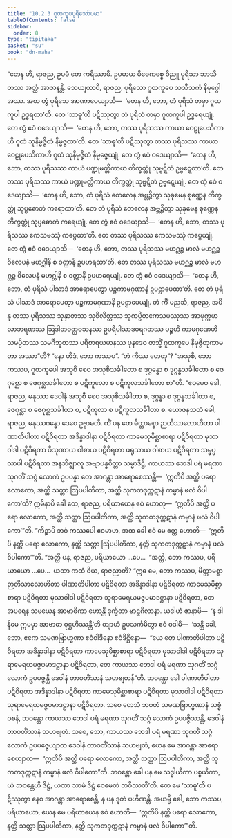 ```yaml
---
title: "10.2.3 ဂူထကူပပုရိသော်ပမာ"
tableOfContents: false
sidebar:
  order: 8
type: "tipitaka"
basket: "su"
book: "dn-maha"
---
```



<DynamicBreadcrumb />

<Division number="415" book="dn-maha">

<Paragraph number="1100" book="dn-maha">
“တေန ဟိ, ရာဇည, ဥပမံ တေ ကရိဿာမိ. ဥပမာယ မိဓေကစ္စေ ဝိညူ ပုရိသာ ဘာသိတဿ အတ္ထံ အာဇာနန္တိ. သေယျထာပိ, ရာဇည, ပုရိသော ဂူထကူပေ သသီသကံ နိမုဂ္ဂေါ အဿ. အထ တွံ ပုရိသေ အာဏာပေယျာသိ—  ‘တေန ဟိ, ဘော, တံ ပုရိသံ တမှာ ဂူထကူပါ ဥဒ္ဓရထာ’တိ. တေ ‘သာဓူ’တိ ပဋိဿုတွာ တံ ပုရိသံ တမှာ ဂူထကူပါ ဥဒ္ဓရေယျုံ. တေ တွံ ဧဝံ ဝဒေယျာသိ—  ‘တေန ဟိ, ဘော, တဿ ပုရိသဿ ကာယာ ဝေဠုပေသိကာဟိ ဂူထံ သုနိမ္မဇ္ဇိတံ နိမ္မဇ္ဇထာ’တိ. တေ ‘သာဓူ’တိ ပဋိဿုတွာ တဿ ပုရိသဿ ကာယာ ဝေဠုပေသိကာဟိ ဂူထံ သုနိမ္မဇ္ဇိတံ နိမ္မဇ္ဇေယျုံ. တေ တွံ ဧဝံ ဝဒေယျာသိ—  ‘တေန ဟိ, ဘော, တဿ ပုရိသဿ ကာယံ ပဏ္ဍုမတ္တိကာယ တိက္ခတ္တုံ သုဗ္ဗဋ္ဋိတံ ဥဗ္ဗဋ္ဋေထာ’တိ. တေ တဿ ပုရိသဿ ကာယံ ပဏ္ဍုမတ္တိကာယ တိက္ခတ္တုံ သုဗ္ဗဋ္ဋိတံ ဥဗ္ဗဋ္ဋေယျုံ. တေ တွံ ဧဝံ ဝဒေယျာသိ—  ‘တေန ဟိ, ဘော, တံ ပုရိသံ တေလေန အဗ္ဘဉ္ဇိတွာ သုခုမေန စုဏ္ဏေန တိက္ခတ္တုံ သုပ္ပဓောတံ ကရောထာ’တိ. တေ တံ ပုရိသံ တေလေန အဗ္ဘဉ္ဇိတွာ သုခုမေန စုဏ္ဏေန တိက္ခတ္တုံ သုပ္ပဓောတံ ကရေယျုံ. တေ တွံ ဧဝံ ဝဒေယျာသိ—  ‘တေန ဟိ, ဘော, တဿ ပုရိသဿ ကေသမဿုံ ကပ္ပေထာ’တိ. တေ တဿ ပုရိသဿ ကေသမဿုံ ကပ္ပေယျုံ. တေ တွံ ဧဝံ ဝဒေယျာသိ—  ‘တေန ဟိ, ဘော, တဿ ပုရိသဿ မဟဂ္ဃဉ္စ မာလံ မဟဂ္ဃဉ္စ ဝိလေပနံ မဟဂ္ဃါနိ စ ဝတ္ထာနိ ဥပဟရထာ’တိ. တေ တဿ ပုရိသဿ မဟဂ္ဃဉ္စ မာလံ မဟဂ္ဃဉ္စ ဝိလေပနံ မဟဂ္ဃါနိ စ ဝတ္ထာနိ ဥပဟရေယျုံ. တေ တွံ ဧဝံ ဝဒေယျာသိ—  ‘တေန ဟိ, ဘော, တံ ပုရိသံ ပါသာဒံ အာရောပေတွာ ပဉ္စကာမဂုဏာနိ ဥပဋ္ဌာပေထာ’တိ. တေ တံ ပုရိသံ ပါသာဒံ အာရောပေတွာ ပဉ္စကာမဂုဏာနိ ဥပဋ္ဌာပေယျုံ.
</Paragraph>

<Paragraph number="1101" book="dn-maha">
တံ ကိံ မညသိ, ရာဇည, အပိ နု တဿ ပုရိသဿ သုနှာတဿ သုဝိလိတ္တဿ သုကပ္ပိတကေသမဿုဿ အာမုက္ကမာလာဘရဏဿ ဩဒါတဝတ္ထဝသနဿ ဥပရိပါသာဒဝရဂတဿ ပဉ္စဟိ ကာမဂုဏေဟိ သမပ္ပိတဿ သမင်္ဂီဘူတဿ ပရိစာရယမာနဿ ပုနဒေဝ တသ္မိံ ဂူထကူပေ နိမုဇ္ဇိတုကာမတာ အဿာ”တိ? “နော ဟိဒံ, ဘော ကဿပ”. “တံ ကိဿ ဟေတု”? “အသုစိ, ဘော ကဿပ, ဂူထကူပေါ အသုစိ စေဝ အသုစိသင်္ခါတော စ ဒုဂ္ဂန္ဓော စ ဒုဂ္ဂန္ဓသင်္ခါတော စ ဇေဂုစ္ဆော စ ဇေဂုစ္ဆသင်္ခါတော စ ပဋိကူလော စ ပဋိကူလသင်္ခါတော စာ”တိ. “ဧဝမေဝ ခေါ, ရာဇည, မနုဿာ ဒေဝါနံ အသုစီ စေဝ အသုစိသင်္ခါတာ စ, ဒုဂ္ဂန္ဓာ စ ဒုဂ္ဂန္ဓသင်္ခါတာ စ, ဇေဂုစ္ဆာ စ ဇေဂုစ္ဆသင်္ခါတာ စ, ပဋိကူလာ စ ပဋိကူလသင်္ခါတာ စ. ယောဇနသတံ ခေါ, ရာဇည, မနုဿဂန္ဓော ဒေဝေ ဥဗ္ဗာဓတိ. ကိံ ပန တေ မိတ္တာမစ္စာ ဉာတိသာလောဟိတာ ပါဏာတိပါတာ ပဋိဝိရတာ အဒိန္နာဒါနာ ပဋိဝိရတာ ကာမေသုမိစ္ဆာစာရာ ပဋိဝိရတာ မုသာဝါဒါ ပဋိဝိရတာ ပိသုဏာယ ဝါစာယ ပဋိဝိရတာ ဖရုသာယ ဝါစာယ ပဋိဝိရတာ သမ္ဖပ္ပလာပါ ပဋိဝိရတာ အနဘိဇ္ဈာလူ အဗျာပန္နစိတ္တာ သမ္မာဒိဋ္ဌီ, ကာယဿ ဘေဒါ ပရံ မရဏာ သုဂတိံ သဂ္ဂံ လောကံ ဥပပန္နာ တေ အာဂန္တွာ အာရောစေဿန္တိ—  ‘ဣတိပိ အတ္ထိ ပရော လောကော, အတ္ထိ သတ္တာ ဩပပါတိကာ, အတ္ထိ သုကတဒုက္ကဋာနံ ကမ္မာနံ ဖလံ ဝိပါကော’တိ? ဣမိနာပိ ခေါ တေ, ရာဇည, ပရိယာယေန ဧဝံ ဟောတု—  ‘ဣတိပိ အတ္ထိ ပရော လောကော, အတ္ထိ သတ္တာ ဩပပါတိကာ, အတ္ထိ သုကတဒုက္ကဋာနံ ကမ္မာနံ ဖလံ ဝိပါကော’”တိ.
</Paragraph>

</Division>
<Division number="416" book="dn-maha">

<Paragraph number="1102" book="dn-maha">
“ကိဉ္စာပိ ဘဝံ ကဿပေါ ဧဝမာဟ, အထ ခေါ ဧဝံ မေ ဧတ္ထ ဟောတိ—  ‘ဣတိပိ နတ္ထိ ပရော လောကော, နတ္ထိ သတ္တာ ဩပပါတိကာ, နတ္ထိ သုကတဒုက္ကဋာနံ ကမ္မာနံ ဖလံ ဝိပါကော’”တိ. “အတ္ထိ ပန, ရာဇည, ပရိယာယော …ပေ…  “အတ္ထိ, ဘော ကဿပ, ပရိယာယော …ပေ…  ယထာ ကထံ ဝိယ, ရာဇညာတိ? “ဣဓ မေ, ဘော ကဿပ, မိတ္တာမစ္စာ ဉာတိသာလောဟိတာ ပါဏာတိပါတာ ပဋိဝိရတာ အဒိန္နာဒါနာ ပဋိဝိရတာ ကာမေသုမိစ္ဆာစာရာ ပဋိဝိရတာ မုသာဝါဒါ ပဋိဝိရတာ သုရာမေရယမဇ္ဇပမာဒဋ္ဌာနာ ပဋိဝိရတာ, တေ အပရေန သမယေန အာဗာဓိကာ ဟောန္တိ ဒုက္ခိတာ ဗာဠှဂိလာနာ. ယဒါဟံ ဇာနာမိ—  ‘န ဒါနိမေ ဣမမှာ အာဗာဓာ ဝုဋ္ဌဟိဿန္တီ’တိ တျာဟံ ဥပသင်္ကမိတွာ ဧဝံ ဝဒါမိ—  ‘သန္တိ ခေါ, ဘော, ဧကေ သမဏဗြာဟ္မဏာ ဧဝံဝါဒိနော ဧဝံဒိဋ္ဌိနော—  “ယေ တေ ပါဏာတိပါတာ ပဋိဝိရတာ အဒိန္နာဒါနာ ပဋိဝိရတာ ကာမေသုမိစ္ဆာစာရာ ပဋိဝိရတာ မုသာဝါဒါ ပဋိဝိရတာ သုရာမေရယမဇ္ဇပမာဒဋ္ဌာနာ ပဋိဝိရတာ, တေ ကာယဿ ဘေဒါ ပရံ မရဏာ သုဂတိံ သဂ္ဂံ လောကံ ဥပပဇ္ဇန္တိ ဒေဝါနံ တာဝတိံသာနံ သဟဗျတန်”တိ. ဘဝန္တော ခေါ ပါဏာတိပါတာ ပဋိဝိရတာ အဒိန္နာဒါနာ ပဋိဝိရတာ ကာမေသုမိစ္ဆာစာရာ ပဋိဝိရတာ မုသာဝါဒါ ပဋိဝိရတာ သုရာမေရယမဇ္ဇပမာဒဋ္ဌာနာ ပဋိဝိရတာ. သစေ တေသံ ဘဝတံ သမဏဗြာဟ္မဏာနံ သစ္စံ ဝစနံ, ဘဝန္တော ကာယဿ ဘေဒါ ပရံ မရဏာ သုဂတိံ သဂ္ဂံ လောကံ ဥပပဇ္ဇိဿန္တိ, ဒေဝါနံ တာဝတိံသာနံ သဟဗျတံ. သစေ, ဘော, ကာယဿ ဘေဒါ ပရံ မရဏာ သုဂတိံ သဂ္ဂံ လောကံ ဥပပဇ္ဇေယျာထ ဒေဝါနံ တာဝတိံသာနံ သဟဗျတံ, ယေန မေ အာဂန္တွာ အာရောစေယျာထ—  “ဣတိပိ အတ္ထိ ပရော လောကော, အတ္ထိ သတ္တာ ဩပပါတိကာ, အတ္ထိ သုကတဒုက္ကဋာနံ ကမ္မာနံ ဖလံ ဝိပါကော”တိ. ဘဝန္တော ခေါ ပန မေ သဒ္ဓါယိကာ ပစ္စယိကာ, ယံ ဘဝန္တေဟိ ဒိဋ္ဌံ, ယထာ သာမံ ဒိဋ္ဌံ ဧဝမေတံ ဘဝိဿတီ’တိ. တေ မေ ‘သာဓူ’တိ ပဋိဿုတွာ နေဝ အာဂန္တွာ အာရောစေန္တိ, န ပန ဒူတံ ပဟိဏန္တိ. အယမ္ပိ ခေါ, ဘော ကဿပ, ပရိယာယော, ယေန မေ ပရိယာယေန ဧဝံ ဟောတိ—  ‘ဣတိပိ နတ္ထိ ပရော လောကော, နတ္ထိ သတ္တာ ဩပပါတိကာ, နတ္ထိ သုကတဒုက္ကဋာနံ ကမ္မာနံ ဖလံ ဝိပါကော’”တိ.
</Paragraph>
</Division>